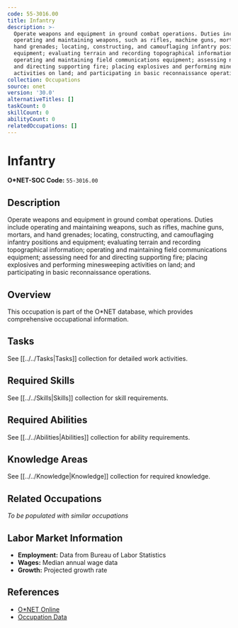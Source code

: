```yaml
---
code: 55-3016.00
title: Infantry
description: >-
  Operate weapons and equipment in ground combat operations. Duties include
  operating and maintaining weapons, such as rifles, machine guns, mortars, and
  hand grenades; locating, constructing, and camouflaging infantry positions and
  equipment; evaluating terrain and recording topographical information;
  operating and maintaining field communications equipment; assessing need for
  and directing supporting fire; placing explosives and performing minesweeping
  activities on land; and participating in basic reconnaissance operations.
collection: Occupations
source: onet
version: '30.0'
alternativeTitles: []
taskCount: 0
skillCount: 0
abilityCount: 0
relatedOccupations: []
---
```

# Infantry

**O*NET-SOC Code:** `55-3016.00`

## Description

Operate weapons and equipment in ground combat operations. Duties include operating and maintaining weapons, such as rifles, machine guns, mortars, and hand grenades; locating, constructing, and camouflaging infantry positions and equipment; evaluating terrain and recording topographical information; operating and maintaining field communications equipment; assessing need for and directing supporting fire; placing explosives and performing minesweeping activities on land; and participating in basic reconnaissance operations.

## Overview

This occupation is part of the O*NET database, which provides comprehensive occupational information.

## Tasks

See [[../../Tasks|Tasks]] collection for detailed work activities.

## Required Skills

See [[../../Skills|Skills]] collection for skill requirements.

## Required Abilities

See [[../../Abilities|Abilities]] collection for ability requirements.

## Knowledge Areas

See [[../../Knowledge|Knowledge]] collection for required knowledge.

## Related Occupations

*To be populated with similar occupations*

## Labor Market Information

- **Employment:** Data from Bureau of Labor Statistics
- **Wages:** Median annual wage data
- **Growth:** Projected growth rate

## References

- [O*NET Online](https://www.onetonline.org/link/summary/55-3016.00)
- [Occupation Data](https://www.onetcenter.org/)
